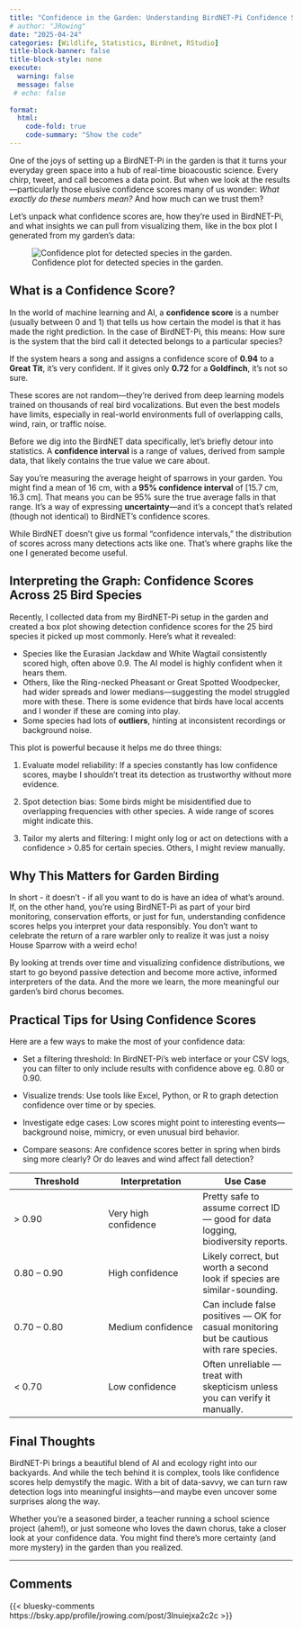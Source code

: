 ```yaml
---
title: "Confidence in the Garden: Understanding BirdNET-Pi Confidence Scores and Why They Matter"
# author: "JRowing"
date: "2025-04-24"
categories: [Wildlife, Statistics, Birdnet, RStudio]
title-block-banner: false
title-block-style: none
execute: 
  warning: false
  message: false
 # echo: false
 
format:
  html:
    code-fold: true
    code-summary: "Show the code"
---
```


One of the joys of setting up a BirdNET-Pi in the garden is that it turns your everyday green space into a hub of real-time bioacoustic science. Every chirp, tweet, and call becomes a data point. But when we look at the results—particularly those elusive confidence scores many of us wonder: *What exactly do these numbers mean?* And how much can we trust them?

Let’s unpack what confidence scores are, how they’re used in BirdNET-Pi, and what insights we can pull from visualizing them, like in the box plot I generated from my garden's data:

![Confidence plot for detected species in the garden.](Detection%20confidence.png)

## What is a Confidence Score?

In the world of machine learning and AI, a **confidence score** is a number (usually between 0 and 1) that tells us how certain the model is that it has made the right prediction. In the case of BirdNET-Pi, this means: How sure is the system that the bird call it detected belongs to a particular species?

If the system hears a song and assigns a confidence score of **0.94** to a **Great Tit**, it’s very confident. If it gives only **0.72** for a **Goldfinch**, it’s not so sure.

These scores are not random—they’re derived from deep learning models trained on thousands of real bird vocalizations. But even the best models have limits, especially in real-world environments full of overlapping calls, wind, rain, or traffic noise.

Before we dig into the BirdNET data specifically, let’s briefly detour into statistics. A **confidence interval** is a range of values, derived from sample data, that likely contains the true value we care about.

Say you're measuring the average height of sparrows in your garden. You might find a mean of 16 cm, with a **95% confidence interval** of \[15.7 cm, 16.3 cm\]. That means you can be 95% sure the true average falls in that range. It’s a way of expressing **uncertainty**—and it’s a concept that’s related (though not identical) to BirdNET's confidence scores.

While BirdNET doesn’t give us formal “confidence intervals,” the distribution of scores across many detections acts like one. That’s where graphs like the one I generated become useful.

## Interpreting the Graph: Confidence Scores Across 25 Bird Species

Recently, I collected data from my BirdNET-Pi setup in the garden and created a box plot showing detection confidence scores for the 25 bird species it picked up most commonly. Here’s what it revealed:

-   Species like the Eurasian Jackdaw and White Wagtail consistently scored high, often above 0.9. The AI model is highly confident when it hears them.
-   Others, like the Ring-necked Pheasant or Great Spotted Woodpecker, had wider spreads and lower medians—suggesting the model struggled more with these. There is some evidence that birds have local accents and I wonder if these are coming into play.
-   Some species had lots of **outliers**, hinting at inconsistent recordings or background noise.

This plot is powerful because it helps me do three things:

1.  Evaluate model reliability: If a species constantly has low confidence scores, maybe I shouldn't treat its detection as trustworthy without more evidence.

2.  Spot detection bias: Some birds might be misidentified due to overlapping frequencies with other species. A wide range of scores might indicate this.

3.  Tailor my alerts and filtering: I might only log or act on detections with a confidence \> 0.85 for certain species. Others, I might review manually.

## Why This Matters for Garden Birding

In short - it doesn't - if all you want to do is have an idea of what's around. If, on the other hand, you're using BirdNET-Pi as part of your bird monitoring, conservation efforts, or just for fun, understanding confidence scores helps you interpret your data responsibly. You don’t want to celebrate the return of a rare warbler only to realize it was just a noisy House Sparrow with a weird echo!

By looking at trends over time and visualizing confidence distributions, we start to go beyond passive detection and become more active, informed interpreters of the data. And the more we learn, the more meaningful our garden's bird chorus becomes.

## Practical Tips for Using Confidence Scores

Here are a few ways to make the most of your confidence data:

-   Set a filtering threshold: In BirdNET-Pi’s web interface or your CSV logs, you can filter to only include results with confidence above eg. 0.80 or 0.90.

-   Visualize trends: Use tools like Excel, Python, or R to graph detection confidence over time or by species.

-   Investigate edge cases: Low scores might point to interesting events—background noise, mimicry, or even unusual bird behavior.

-   Compare seasons: Are confidence scores better in spring when birds sing more clearly? Or do leaves and wind affect fall detection?

| Threshold | Interpretation | Use Case |
|------------------------|------------------------|------------------------|
| \> 0.90 | Very high confidence | Pretty safe to assume correct ID — good for data logging, biodiversity reports. |
| 0.80 – 0.90 | High confidence | Likely correct, but worth a second look if species are similar-sounding. |
| 0.70 – 0.80 | Medium confidence | Can include false positives — OK for casual monitoring but be cautious with rare species. |
| \< 0.70 | Low confidence | Often unreliable — treat with skepticism unless you can verify it manually. |

## Final Thoughts

BirdNET-Pi brings a beautiful blend of AI and ecology right into our backyards. And while the tech behind it is complex, tools like confidence scores help demystify the magic. With a bit of data-savvy, we can turn raw detection logs into meaningful insights—and maybe even uncover some surprises along the way.

Whether you're a seasoned birder, a teacher running a school science project (ahem!), or just someone who loves the dawn chorus, take a closer look at your confidence data. You might find there's more certainty (and more mystery) in the garden than you realized.

------------------------------------------------------------------------

## Comments

{{< bluesky-comments https://bsky.app/profile/jrowing.com/post/3lnuiejxa2c2c >}}
